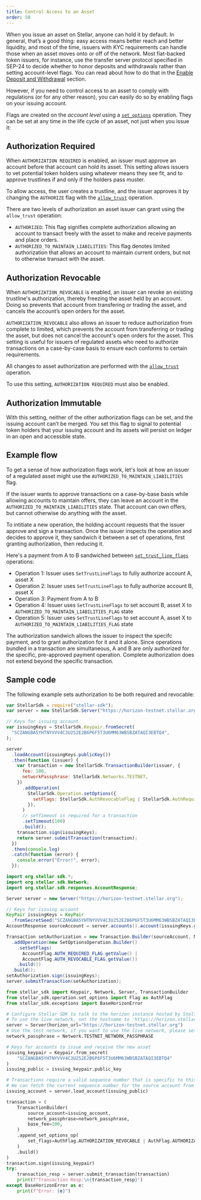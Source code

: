 ```yaml
---
title: Control Access to an Asset
order: 50
---
```



When you issue an asset on Stellar, anyone can hold it by default. In general, that’s a good thing: easy access means better reach and better liquidity, and most of the time, issuers with KYC requirements can handle those when an asset moves onto or off of the network. Most fiat-backed token issuers, for instance, use the transfer server protocol specified in SEP-24 to decide whether to honor deposits and withdrawals rather than setting account-level flags. You can read about how to do that in the [Enable Deposit and Withdrawal](../anchoring-assets/enabling-deposit-and-withdrawal/index.mdx) section.

However, if you need to control access to an asset to comply with regulations (or for any other reason), you can easily do so by enabling flags on your issuing account.

Flags are created on the _account level_ using a [`set_options`](../start/list-of-operations.mdx#set-options) operation. They can be set at any time in the life cycle of an asset, not just when you issue it:

## Authorization Required

When `AUTHORIZATION REQUIRED` is enabled, an issuer must approve an account before that account can hold its asset. This setting allows issuers to vet potential token holders using whatever means they see fit, and to approve trustlines if and only if the holders pass muster. 

To allow access, the user creates a trustline, and the issuer approves it by changing the `AUTHORIZE` flag with the [`allow_trust`](../start/list-of-operations.mdx#allow-trust) operation.

There are two levels of authorization an asset issuer can grant using the `allow_trust` operation:

* `AUTHORIZED`: This flag signifies complete authorization allowing an account to transact freely with the asset to make and receive payments and place orders.
* `AUTHORIZED_TO_MAINTAIN_LIABILITIES`: This flag denotes limited authorization that allows an account to maintain current orders, but not to otherwise transact with the asset.   


## Authorization Revocable

When `AUTHORIZATION_REVOCABLE` is enabled, an issuer can revoke an existing trustline's authorization, thereby freezing the asset held by an account. Doing so prevents that account from transfering or trading the asset, and cancels the account’s open orders for the asset. 

`AUTHORIZATION_REVOCABLE` also allows an issuer to reduce authorization from complete to limited, which prevents the account from transferring or trading the asset, but does not cancel the account's open orders for the asset.  This setting is useful for issuers of regulated assets who need to authorize transactions on a case-by-case basis to ensure each conforms to certain requirements.   

All changes to asset authorization are performed with the [`allow_trust`](../start/list-of-operations.mdx#allow-trust) operation.

To use this setting, `AUTHORIZATION REQUIRED` must also be enabled.

## Authorization Immutable

With this setting, neither of the other authorization flags can be set, and the issuing account can’t be merged. You set this flag to signal to potential token holders that your issuing account and its assets will persist on ledger in an open and accessible state. 

## Example flow
To get a sense of how authorization flags work, let's look at how an issuer of a regulated asset might use the `AUTHORIZED_TO_MAINTAIN_LIABILITIES` flag. 

If the issuer wants to approve transactions on a case-by-base basis while allowing accounts to maintain offers, they can leave an account in the `AUTHORIZED_TO_MAINTAIN_LIABILITIES` state. That account can own offers, but cannot otherwise do anything with the asset. 

To intitiate a new operation, the holding account requests that the issuer approve and sign a transaction. Once the issuer inspects the operation and decides to approve it, they sandwich it between a set of operations, first granting authorization, then reducing it.  

Here's a payment from A to B sandwiched between [`set_trust_line_flags`](../start/list-of-operations.mdx#set-trustline-flags) operations:

- Operation 1: Issuer uses `SetTrustLineFlags` to fully authorize account A, asset X
- Operation 2: Issuer uses `SetTrustLineFlags` to fully authorize account B, asset X
- Operation 3: Payment from A to B
- Operation 4: Issuer uses `SetTrustLineFlags` to set account B, asset X to `AUTHORIZED_TO_MAINTAIN_LIABILITIES_FLAG` state
- Operation 5: Issuer uses `SetTrustLineFlags` to set account A, asset X to `AUTHORIZED_TO_MAINTAIN_LIABILITIES_FLAG` state

The authorization sandwich allows the issuer to inspect the specifc payment, and to grant authorization for it and it alone.  Since operations bundled in a transaction are simultaneous, A and B are only authorized for the specific, pre-approved payment operation.  Complete authorization does not extend beyond the specific transaction.

## Sample code

The following example sets authorization to be both required and revocable:

<CodeExample title="Asset Authorization">

```js
var StellarSdk = require("stellar-sdk");
var server = new StellarSdk.Server("https://horizon-testnet.stellar.org");

// Keys for issuing account
var issuingKeys = StellarSdk.Keypair.fromSecret(
  "SCZANGBA5YHTNYVVV4C3U252E2B6P6F5T3U6MM63WBSBZATAQI3EBTQ4",
);

server
  .loadAccount(issuingKeys.publicKey())
  .then(function (issuer) {
    var transaction = new StellarSdk.TransactionBuilder(issuer, {
      fee: 100,
      networkPassphrase: StellarSdk.Networks.TESTNET,
    })
      .addOperation(
        StellarSdk.Operation.setOptions({
          setFlags: StellarSdk.AuthRevocableFlag | StellarSdk.AuthRequiredFlag,
        }),
      )
      // setTimeout is required for a transaction
      .setTimeout(100)
      .build();
    transaction.sign(issuingKeys);
    return server.submitTransaction(transaction);
  })
  .then(console.log)
  .catch(function (error) {
    console.error("Error!", error);
  });
```

```java
import org.stellar.sdk.*;
import org.stellar.sdk.Network;
import org.stellar.sdk.responses.AccountResponse;

Server server = new Server("https://horizon-testnet.stellar.org");

// Keys for issuing account
KeyPair issuingKeys = KeyPair
  .fromSecretSeed("SCZANGBA5YHTNYVVV4C3U252E2B6P6F5T3U6MM63WBSBZATAQI3EBTQ4");
AccountResponse sourceAccount = server.accounts().account(issuingKeys.getAccountId());

Transaction setAuthorization = new Transaction.Builder(sourceAccount, Network.TESTNET)
  .addOperation(new SetOptionsOperation.Builder()
    .setSetFlags(
      AccountFlag.AUTH_REQUIRED_FLAG.getValue() |
      AccountFlag.AUTH_REVOCABLE_FLAG.getValue())
    .build())
  .build();
setAuthorization.sign(issuingKeys);
server.submitTransaction(setAuthorization);
```

```python
from stellar_sdk import Keypair, Network, Server, TransactionBuilder
from stellar_sdk.operation.set_options import Flag as AuthFlag
from stellar_sdk.exceptions import BaseHorizonError

# Configure Stellar SDK to talk to the horizon instance hosted by Stellar.org
# To use the live network, set the hostname to 'https://horizon.stellar.org'
server = Server(horizon_url="https://horizon-testnet.stellar.org")
# Use the test network, if you want to use the live network, please set it to `Network.PUBLIC_NETWORK_PASSPHRASE`
network_passphrase = Network.TESTNET_NETWORK_PASSPHRASE

# Keys for accounts to issue and receive the new asset
issuing_keypair = Keypair.from_secret(
    "SCZANGBA5YHTNYVVV4C3U252E2B6P6F5T3U6MM63WBSBZATAQI3EBTQ4"
)
issuing_public = issuing_keypair.public_key

# Transactions require a valid sequence number that is specific to this account.
# We can fetch the current sequence number for the source account from Horizon.
issuing_account = server.load_account(issuing_public)

transaction = (
    TransactionBuilder(
        source_account=issuing_account,
        network_passphrase=network_passphrase,
        base_fee=100,
    )
    .append_set_options_op(
        set_flags=AuthFlag.AUTHORIZATION_REVOCABLE | AuthFlag.AUTHORIZATION_REQUIRED
    )
    .build()
)
transaction.sign(issuing_keypair)
try:
    transaction_resp = server.submit_transaction(transaction)
    print(f"Transaction Resp:\n{transaction_resp}")
except BaseHorizonError as e:
    print(f"Error: {e}")
```

</CodeExample>


